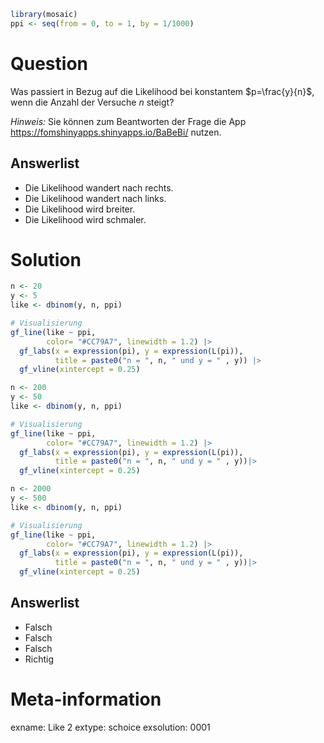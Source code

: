 ```r
library(mosaic)
ppi <- seq(from = 0, to = 1, by = 1/1000)
```

Question
========

Was passiert in Bezug auf die Likelihood bei konstantem $p=\frac{y}{n}$, wenn die Anzahl der Versuche $n$ steigt?

*Hinweis:* Sie können zum Beantworten der Frage die App <https://fomshinyapps.shinyapps.io/BaBeBi/> nutzen.

Answerlist
----------
* Die Likelihood wandert nach rechts.
* Die Likelihood wandert nach links.
* Die Likelihood wird breiter.
* Die Likelihood wird schmaler.


Solution
========

```r
n <- 20
y <- 5
like <- dbinom(y, n, ppi)

# Visualisierung
gf_line(like ~ ppi,
        color= "#CC79A7", linewidth = 1.2) |>
  gf_labs(x = expression(pi), y = expression(L(pi)), 
          title = paste0("n = ", n, " und y = " , y)) |>
  gf_vline(xintercept = 0.25)
```

```r
n <- 200
y <- 50
like <- dbinom(y, n, ppi)

# Visualisierung
gf_line(like ~ ppi,
        color= "#CC79A7", linewidth = 1.2) |>
  gf_labs(x = expression(pi), y = expression(L(pi)), 
          title = paste0("n = ", n, " und y = " , y))|>
  gf_vline(xintercept = 0.25)
```

```r
n <- 2000
y <- 500
like <- dbinom(y, n, ppi)

# Visualisierung
gf_line(like ~ ppi,
        color= "#CC79A7", linewidth = 1.2) |>
  gf_labs(x = expression(pi), y = expression(L(pi)), 
          title = paste0("n = ", n, " und y = " , y))|>
  gf_vline(xintercept = 0.25)
```

Answerlist
----------
* Falsch
* Falsch
* Falsch
* Richtig


Meta-information
================
exname: Like 2
extype: schoice
exsolution: 0001
